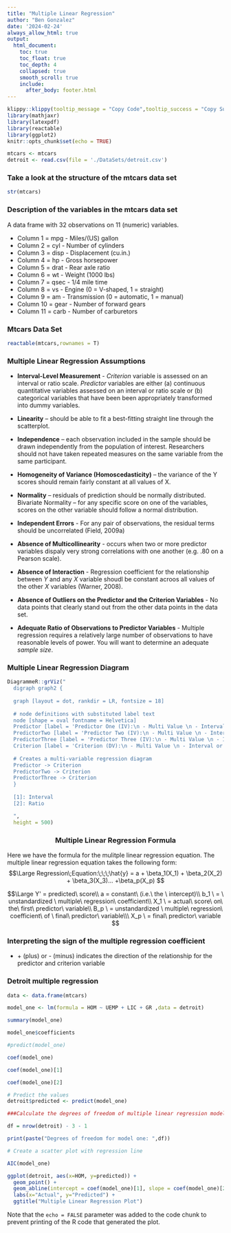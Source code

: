 ```yaml
---
title: "Multiple Linear Regression"
author: "Ben Gonzalez"
date: '2024-02-24'
always_allow_html: true
output:
  html_document:
    toc: true
    toc_float: true
    toc_depth: 4
    collapsed: true
    smooth_scroll: true
    include:
      after_body: footer.html    
---
```


```r
klippy::klippy(tooltip_message = "Copy Code",tooltip_success = "Copy Successful!!!",position = "right")
library(mathjaxr)
library(latexpdf)
library(reactable)
library(ggplot2)
knitr::opts_chunk$set(echo = TRUE)

mtcars <- mtcars
detroit <- read.csv(file = './DataSets/detroit.csv')

```


### Take a look at the structure of the mtcars data set

```r
str(mtcars)
```

### Description of the variables in the mtcars data set

A data frame with 32 observations on 11 (numeric) variables.

+ Column 1	 =  mpg	- Miles/(US) gallon
+ Column 2	 =  cyl	- Number of cylinders
+ Column 3	 =  disp - Displacement (cu.in.)
+ Column 4	 =  hp - Gross horsepower
+ Column 5	 =  drat - Rear axle ratio
+ Column 6	 =  wt - Weight (1000 lbs)
+ Column 7	 =  qsec - 1/4 mile time
+ Column 8	 =  vs - Engine (0 = V-shaped, 1 = straight)
+ Column 9	 =  am - Transmission (0 = automatic, 1 = manual)
+ Column 10  =	gear - Number of forward gears
+ Column 11  =	carb - Number of carburetors

### Mtcars Data Set

```r
reactable(mtcars,rownames = T)
```


### Multiple Linear Regression Assumptions

+ **Interval-Level Measurement** - *Criterion* variable is assessed on an interval or ratio scale. *Predictor* variables are either (a) continuous quantitative variables assessed on an interval or ratio scale or (b) categorical variables that have been been appropriately transformed into dummy variables.

+ **Linearity** – should be able to fit a best-fitting straight line through the scatterplot.

+ **Independence** – each observation included in the sample should be drawn independently from the population of interest. Researchers should not have taken repeated measures on the same variable from the same participant. 

+ **Homogeneity of Variance (Homoscedasticity)** – the variance of the Y scores should remain fairly constant at all values of X.

+ **Normality** – residuals of prediction should be normally distributed.
Bivariate Normality – for any specific score on one of the variables, scores on the other variable should follow a normal distribution.

+ **Independent Errors** - For any pair of observations, the residual terms should be uncorrelated (Field, 2009a)

+ **Absence of Multicollinearity** - occurs when two or more predictor variables dispaly very strong correlations with one another (e.g. .80 on a Pearson scale).

+ **Absence of Interaction** - Regression coefficient for the relationship between *Y* and any *X* variable shoudl be constant acroos all values of the other *X* variables (Warner, 2008).

+ **Absence of Outliers on the Predictor and the Criterion Variables** - No data points that clearly stand out from the other data points in the data set.

+ **Adequate Ratio of Observations to Predictor Variables** - Multiple regression requires a relatively large number of observations to have reasonable levels of power. You will want to determine an adequate *sample size*.


### Multiple Linear Regression Diagram

```r

DiagrammeR::grViz("
  digraph graph2 {
  
  graph [layout = dot, rankdir = LR, fontsize = 18]
  
  # node definitions with substituted label text
  node [shape = oval fontname = Helvetica]
  Predictor [label = 'Predictor One (IV):\n - Multi Value \n - Interval or Ratio Scale']
  PredictorTwo [label = 'Predictor Two (IV):\n - Multi Value \n - Interval or Ratio Scale']
  PredictorThree [label = 'Predictor Three (IV):\n - Multi Value \n - Interval or Ratio Scale']
  Criterion [label = 'Criterion (DV):\n - Multi Value \n - Interval or Ratio Scale']
  
  # Creates a multi-variable regression diagram
  Predictor -> Criterion
  PredictorTwo -> Criterion
  PredictorThree -> Criterion
  }
  
  [1]: Interval
  [2]: Ratio

  ",
  height = 500)
```


<center>
### Multiple Linear  Regression Formula
</center>

Here we have the formula for the mulitple linear regression equation.
The multiple linear regression equation takes the following form:
$$\Large
Regression\;Equation:\;\;\;\hat{y} = a + \beta_1(X_1) + \beta_2(X_2) + \beta_3(X_3)... +\beta_p(X_p)
$$

$$\Large
Y' = predicted\ score\\
a = constant\ (i.e.\ the \ intercept)\\
b_1 \ = \ unstandardized \ multiple\ regression\ coefficient\\
X_1 \ = actual\  score\ on\ the\ first\ predictor\ variable\\
B_p \ = unstandardized \ multiple\ regression\ coefficient\ of \ final\ predictor\ variable\\\
X_p \ = final\ predictor\ variable
$$

### Interpreting the sign of the multiple regression coefficient

 + \+ (plus) or - (minus) indicates the direction of the relationship for the predictor and criterion variable
 
### Detroit multiple regression

```r

data <- data.frame(mtcars)

model_one <- lm(formula = HOM ~ UEMP + LIC + GR ,data = detroit)

summary(model_one)

model_one$coefficients

#predict(model_one)

coef(model_one)

coef(model_one)[1]

coef(model_one)[2]

# Predict the values
detroit$predicted <- predict(model_one)

###Calculate the degrees of freedom of multiple linear regression model

df = nrow(detroit) - 3 - 1

print(paste("Degrees of freedom for model one: ",df))

```

```r
# Create a scatter plot with regression line

AIC(model_one)

ggplot(detroit, aes(x=HOM, y=predicted)) +
  geom_point() +
  geom_abline(intercept = coef(model_one)[1], slope = coef(model_one)[2], color="blue") +
  labs(x="Actual", y="Predicted") +
  ggtitle("Multiple Linear Regression Plot")
```

Note that the `echo = FALSE` parameter was added to the code chunk to prevent printing of the R code that generated the plot.

